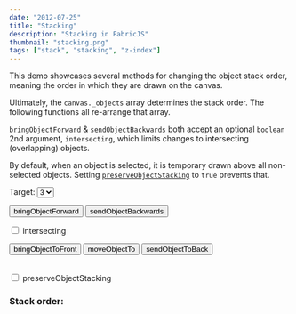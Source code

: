 ```yaml
---
date: "2012-07-25"
title: "Stacking"
description: "Stacking in FabricJS"
thumbnail: "stacking.png"
tags: ["stack", "stacking", "z-index"]
---
```



This demo showcases several methods for changing the object stack order, meaning the order in which they are drawn on the canvas.

Ultimately, the `canvas._objects` array determines the stack order. The following functions all re-arrange that array.

[`bringObjectForward`](/api/classes/canvas/#bringobjectforward) & [`sendObjectBackwards`](/api/classes/canvas/#sendobjectbackwards) both accept an optional `boolean` 2nd argument, `intersecting`, which limits changes to intersecting (overlapping) objects.

By default, when an object is selected, it is temporary drawn above all non-selected objects. Setting [`preserveObjectStacking`](/api/classes/canvas/#preserveobjectstacking) to `true` prevents that.

<label for="index">
  <span>Target: </span>
  <select id="index">
    <option>1</option>
    <option>2</option>
    <option selected>3</option>
    <option>4</option>
    <option>5</option>
  </select>
</label>

<br />

<button id="bringObjectForward">bringObjectForward</button>
<button id="sendObjectBackwards">sendObjectBackwards</button>

<label for="intersecting">
  <input type="checkbox" id="intersecting" name="intersecting" />
  <span> intersecting</span>
</label>

<br />

<button id="bringObjectToFront">bringObjectToFront</button>
<button id="moveObjectTo">moveObjectTo</button>
<button id="sendObjectToBack">sendObjectToBack</button>

<br />

<label for="preserveObjectStacking">
  <input
    type="checkbox"
    id="preserveObjectStacking"
    name="preserveObjectStacking"
  />
  <span> preserveObjectStacking</span>
</label>

<h3>
  Stack order: <span id="stackInfo"></span>
</h3>

<CodeEditor code={code} canvasId="c" client:idle>
  <canvas width="600" height="500" id="c"></canvas>
</CodeEditor>
